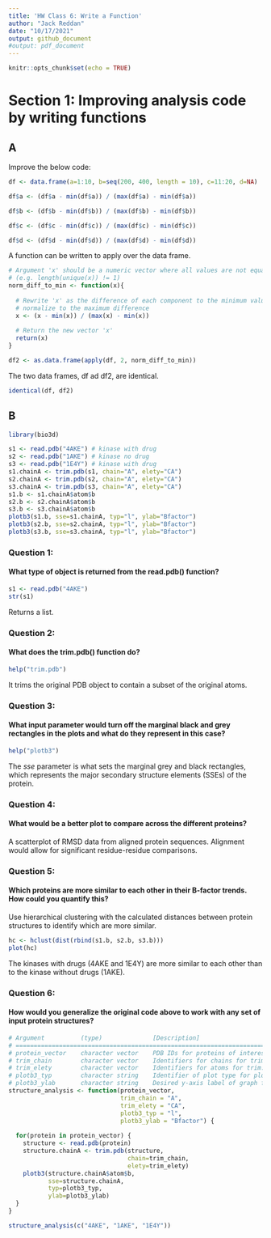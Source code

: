 ```yaml
---
title: 'HW Class 6: Write a Function'
author: "Jack Reddan"
date: "10/17/2021"
output: github_document
#output: pdf_document
---
```


```r
knitr::opts_chunk$set(echo = TRUE)
```

# Section 1: Improving analysis code by writing functions

## A
Improve the below code:
```r
df <- data.frame(a=1:10, b=seq(200, 400, length = 10), c=11:20, d=NA)

df$a <- (df$a - min(df$a)) / (max(df$a) - min(df$a))

df$b <- (df$b - min(df$b)) / (max(df$b) - min(df$b))

df$c <- (df$c - min(df$c)) / (max(df$c) - min(df$c))

df$d <- (df$d - min(df$d)) / (max(df$d) - min(df$d))
```

A function can be written to apply over the data frame.
```r
# Argument 'x' should be a numeric vector where all values are not equal
# (e.g. length(unique(x)) != 1)
norm_diff_to_min <- function(x){
  
  # Rewrite 'x' as the difference of each component to the minimum value, and
  # normalize to the maximum difference
  x <- (x - min(x)) / (max(x) - min(x))
  
  # Return the new vector 'x'
  return(x)
}

df2 <- as.data.frame(apply(df, 2, norm_diff_to_min))
```

The two data frames, df ad df2, are identical.
```r
identical(df, df2)
```

## B

```r
library(bio3d)
```

```r
s1 <- read.pdb("4AKE") # kinase with drug
s2 <- read.pdb("1AKE") # kinase no drug
s3 <- read.pdb("1E4Y") # kinase with drug
s1.chainA <- trim.pdb(s1, chain="A", elety="CA")
s2.chainA <- trim.pdb(s2, chain="A", elety="CA")
s3.chainA <- trim.pdb(s3, chain="A", elety="CA")
s1.b <- s1.chainA$atom$b
s2.b <- s2.chainA$atom$b
s3.b <- s3.chainA$atom$b
plotb3(s1.b, sse=s1.chainA, typ="l", ylab="Bfactor")
plotb3(s2.b, sse=s2.chainA, typ="l", ylab="Bfactor")
plotb3(s3.b, sse=s3.chainA, typ="l", ylab="Bfactor")
```

### Question 1:
#### What type of object is returned from the read.pdb() function? 

```r
s1 <- read.pdb("4AKE")
str(s1)
```

Returns a list.

### Question 2:
#### What does the trim.pdb() function do?

```r
help("trim.pdb")
```

It trims the original PDB object to contain a subset of the original atoms.

### Question 3:
#### What input parameter would turn off the marginal black and grey rectangles in the plots and what do they represent in this case?

```r
help("plotb3")
```

The *sse* parameter is what sets the marginal grey and black rectangles,
which represents the major secondary structure elements (SSEs) of the protein.

### Question 4:
#### What would be a better plot to compare across the different proteins? 
A scatterplot of RMSD data from aligned protein sequences.
Alignment would allow for significant residue-residue comparisons.

### Question 5:
#### Which proteins are more similar to each other in their B-factor trends. How could you quantify this?
Use hierarchical clustering with the calculated distances between protein structures to identify which are more similar.

```r
hc <- hclust(dist(rbind(s1.b, s2.b, s3.b)))
plot(hc)
```
  
The kinases with drugs (4AKE and 1E4Y) are more similar to each other than to the kinase without drugs (1AKE).

### Question 6:
#### How would you generalize the original code above to work with any set of input protein structures?

```r
# Argument          (type)              [Description]
# ==============================================================================
# protein_vector    character vector    PDB IDs for proteins of interest
# trim_chain        character vector    Identifiers for chains for trim.pdb
# trim_elety        character vector    Identifiers for atoms for trim.pdb
# plotb3_typ        character string    Identifier of plot type for plotb3
# plotb3_ylab       character string    Desired y-axis label of graph for plotb3
structure_analysis <- function(protein_vector,
                               trim_chain = "A", 
                               trim_elety = "CA", 
                               plotb3_typ = "l", 
                               plotb3_ylab = "Bfactor") {
  
  for(protein in protein_vector) {
    structure <- read.pdb(protein)
    structure.chainA <- trim.pdb(structure, 
                                 chain=trim_chain, 
                                 elety=trim_elety)
    plotb3(structure.chainA$atom$b, 
           sse=structure.chainA, 
           typ=plotb3_typ, 
           ylab=plotb3_ylab)
  }
}

structure_analysis(c("4AKE", "1AKE", "1E4Y"))
```

